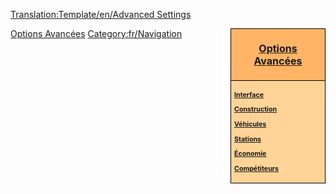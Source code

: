 [[Translation:Template/en/Advanced Settings]]
<noinclude></noinclude><div style="float:right; padding-left:12px; background:#ffffff;">
<div style="width:140px; border:1px solid #000000; background:#ffb466; padding:5px; -moz-border-radius-topleft:5px; -moz-border-radius-topright:5px; font-size: 12pt;">
<center><strong><font size="3">[[fr/Archive/Manual/Settings/Options avancées|Options Avancées]]</font></strong></center>
</div>
<div style="width:140px;  border:1px solid black; border-top-width: 0px; background:#ffd496; padding:5px; -moz-border-radius-bottomleft:5px; -moz-border-radius-bottomright:8px; font-size: 8pt;">
<strong>
[[fr/Archive/Manual/Settings/Options avancées/Interface|Interface]]

[[fr/Archive/Manual/Settings/Options avancées/Construction|Construction]]

[[fr/Archive/Manual/Settings/Options avancées/Véhicules|Véhicules]]

[[fr/Archive/Manual/Settings/Options avancées/Stations|Stations]]

[[fr/Archive/Manual/Settings/Options Avancées/Économie|Économie]]

[[fr/Archive/Manual/Settings/Options avancées/Compétiteurs|Compétiteurs]]
</strong>
</div>
</div><noinclude>

[[Category:fr/Modèles|Options Avancées]][[Category:fr/Navigation]]
</noinclude>